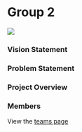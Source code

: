 # Group 2

![](/library.jpg)

### Vision Statement

### Problem Statement

### Project Overview

### Members
View the [teams page](/group-2/team)
